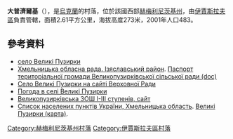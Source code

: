 {{coord|49|54|44|N|26|55|23|E|scale:100000|display=title}}

'''大普濟爾基'''（{{lang-uk|Великі Пузирки}}），是[[烏克蘭|烏克蘭]]的村落，位於該國西部[[赫梅利尼茨基州|赫梅利尼茨基州]]，由[[伊賈斯拉夫區|伊賈斯拉夫區]]負責管轄，面積2.61平方公里，海拔高度273米，2001年人口483。

==參考資料==
* [http://w1.c1.rada.gov.ua/pls/z7502/A005?rdat1=09.02.2011&rf7571=35946 село Великі Пузирки]{{dead link|date=2017年12月 |bot=InternetArchiveBot |fix-attempted=yes }}
* [https://web.archive.org/web/20160306105422/http://oblrada.km.ua/district/show/15 Хмельницька обласна рада. Ізяславський район]. [https://web.archive.org/web/20141227090424/http://oblrada.km.ua/userfiles/%D0%9F%D0%B0%D1%81%D0%BF%D0%BE%D1%80%D1%82%20%D0%92_%D0%9F%D1%83%D0%B7%D0%B8%D1%80%D0%BA%D0%B8_2011.doc Паспорт територіальної громади Великопузирківської сільської ради (doc)]
* [http://w1.c1.rada.gov.ua/pls/z7502/A005?rdat1=09.02.2011&rf7571=35946 Село Великі Пузирки на сайті Верховної Ради]{{dead link|date=2017年12月 |bot=InternetArchiveBot |fix-attempted=yes }}
* [http://weather.in.ua/ua/hmel'nickaja/2998 Погода в селі Великі Пузирки]{{Wayback|url=http://weather.in.ua/ua/hmel'nickaja/2998 |date=20160305104932 }}
* [http://puzirki-scul.at.ua/ Великопузирківська ЗОШ І-ІІІ ступенів, сайт]{{Wayback|url=http://puzirki-scul.at.ua/ |date=20160304135634 }}
* [http://maps.vlasenko.net/list/ukraine/hmelnycka/ Список населених пунктів України, Хмельницька область]{{Wayback|url=http://maps.vlasenko.net/list/ukraine/hmelnycka/ |date=20161223192742 }}. [http://maps.vlasenko.net/ua/hmelnycka/izyaslavskyj/velyki_puzyrky/ Великі Пузирки (карта)]{{Wayback|url=http://maps.vlasenko.net/ua/hmelnycka/izyaslavskyj/velyki_puzyrky/ |date=20160305045320 }}.

{{DEFAULTSORT:Великі Пузирки}}
[[Category:赫梅利尼茨基州村落|Category:赫梅利尼茨基州村落]]
[[Category:伊賈斯拉夫區村落|Category:伊賈斯拉夫區村落]]


{{Khmelnytskyi-geo-stub}}